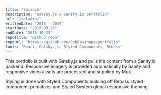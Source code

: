 ```yaml
---
title: "Saladin"
description: "Gatsby.js & Sanity.io portfolio"
url: "/saladin/"
writtenDate: "2015 - 2019"
startDate: "2015-09-28"
endDate: "2015-10-23"
repoTitle: "Github repo"
repoUrl: "https://github.com/RobEasthope/portfolio"
tools: "React, Gatsby.js, Styled Components, Rebass"
---
```


This portfolio is built with Gatsby.js and pulls it's content from a Sanity.io backend. Responsive imagery is provided automatically by Sanity and responsive video assets are processed and supplied by Mux.

Styling is done with Styled Components building off Rebass styled component primatives and Styled System global responsive theming.
